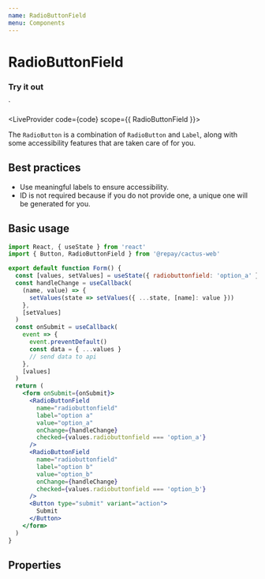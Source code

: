 ```yaml
---
name: RadioButtonField
menu: Components
---
```



# RadioButtonField

### Try it out

  <RadioButtonField name="radiobuttonfield" label="option a" value="option_a" />
  <RadioButtonField name="radiobuttonfield" label="option b" value="option_b" />
</form>`

<LiveProvider code={code} scope={{ RadioButtonField }}>
  <LiveEditor style={livePreviewStyle} />
  <LiveError />
  <LivePreview />
</LiveProvider>

The `RadioButton` is a combination of `RadioButton` and `Label`, along with some accessibility features that are taken care of for you.

## Best practices

- Use meaningful labels to ensure accessibility.
- ID is not required because if you do not provide one, a unique one will be generated for you.

## Basic usage

```jsx
import React, { useState } from 'react'
import { Button, RadioButtonField } from '@repay/cactus-web'

export default function Form() {
  const [values, setValues] = useState({ radiobuttonfield: 'option_a' })
  const handleChange = useCallback(
    (name, value) => {
      setValues(state => setValues({ ...state, [name]: value }))
    },
    [setValues]
  )
  const onSubmit = useCallback(
    event => {
      event.preventDefault()
      const data = { ...values }
      // send data to api
    },
    [values]
  )
  return (
    <form onSubmit={onSubmit}>
      <RadioButtonField
        name="radiobuttonfield"
        label="option a"
        value="option_a"
        onChange={handleChange}
        checked={values.radiobuttonfield === 'option_a'}
      />
      <RadioButtonField
        name="radiobuttonfield"
        label="option b"
        value="option_b"
        onChange={handleChange}
        checked={values.radiobuttonfield === 'option_b'}
      />
      <Button type="submit" variant="action">
        Submit
      </Button>
    </form>
  )
}
```

## Properties

<PropsTable of={RadioButtonField} />
